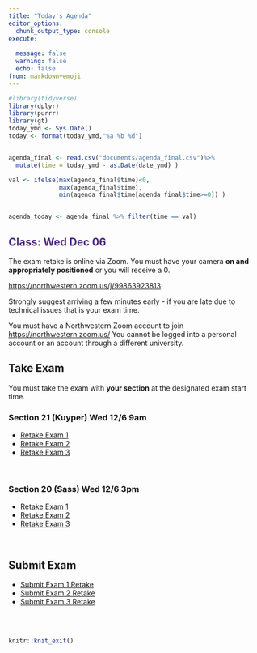 ---
title: "Today's Agenda"
editor_options: 
  chunk_output_type: console
execute:
  
  message: false
  warning: false
  echo: false
from: markdown+emoji
---


```{r}
#library(tidyverse)
library(dplyr)
library(purrr)
library(gt)
today_ymd <- Sys.Date()
today <- format(today_ymd,"%a %b %d")


agenda_final <- read.csv("documents/agenda_final.csv")%>% 
  mutate(time = today_ymd - as.Date(date_ymd) )

val <- ifelse(max(agenda_final$time)<0,
              max(agenda_final$time),
              min(agenda_final$time[agenda_final$time>=0]) )


agenda_today <- agenda_final %>% filter(time == val)

```

## [Class: Wed Dec 06]{style="color: #4E2A84;"}

<!-- ```{r} -->
<!-- agenda_today %>%  -->
<!--   select(callout) %>%  -->
<!--   mutate(callout = ifelse(callout != "", map(paste0({fontawesome::fa('triangle-exclamation')}, callout), glue::glue), "NA")) %>%  -->
<!--   t() %>%  -->
<!--   as.data.frame() %>%  -->
<!--   filter(V1 != "NA") %>%  -->
<!--   gt() %>%  -->
<!--   fmt_markdown(columns = c(V1) )%>% -->
<!--   cols_align(align = "left") %>%  -->
<!--   tab_options(column_labels.hidden = TRUE, -->
<!--               table.align = "left", -->
<!--               table_body.border.top.color = "white", -->
<!--               table_body.border.bottom.color = "white", -->
<!--               table_body.hlines.color = "white", -->
<!--               table.width = pct(100)) -->
<!-- ``` -->


The exam retake is online via Zoom. You must have your camera **on and appropriately positioned** or you will receive a 0.

[https://northwestern.zoom.us/j/99863923813](https://northwestern.zoom.us/j/99863923813)

Strongly suggest arriving a few minutes early - if you are late due to technical issues that is your exam time.

You must have a Northwestern Zoom account to join [https://northwestern.zoom.us/](https://northwestern.zoom.us/)
You cannot be logged into a personal account or an account through a different university.


## Take Exam

You must take the exam with **your section** at the designated exam start time.

### Section 21 (Kuyper) Wed 12/6 9am

- [Retake Exam 1](https://posit.cloud/spaces/321338/content/7199546)
- [Retake Exam 2](https://posit.cloud/spaces/321338/content/7199507)
- [Retake Exam 3](https://posit.cloud/spaces/321338/content/7199524)

<br>

### Section 20 (Sass) Wed 12/6 3pm

- [Retake Exam 1](https://posit.cloud/spaces/321338/content/7216900)
- [Retake Exam 2](https://posit.cloud/spaces/321338/content/7199520)
- [Retake Exam 3](https://posit.cloud/spaces/321338/content/7199532)

<br>

## Submit Exam

- [Submit Exam 1 Retake](https://canvas.northwestern.edu/courses/201484/assignments/1284081?module_item_id=2781435)
- [Submit Exam 2 Retake](https://canvas.northwestern.edu/courses/201484/assignments/1284083?module_item_id=2781436)
- [Submit Exam 3 Retake](https://canvas.northwestern.edu/courses/201484/assignments/1284085?module_item_id=2781437)

<br><br>

```{r echo = FALSE}
knitr::knit_exit()
```
